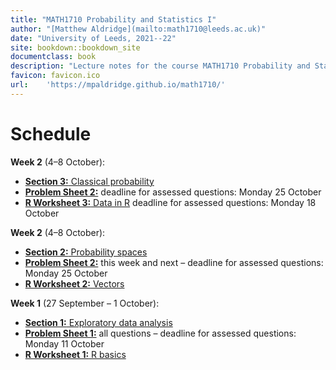 ```yaml
--- 
title: "MATH1710 Probability and Statistics I"
author: "[Matthew Aldridge](mailto:math1710@leeds.ac.uk)"
date: "University of Leeds, 2021--22"
site: bookdown::bookdown_site
documentclass: book
description: "Lecture notes for the course MATH1710 Probability and Statistics I at the University of Leeds, 2021--2022"
favicon: favicon.ico
url:    'https://mpaldridge.github.io/math1710/'
---
```


# Schedule {.unnumbered}

::: {.mysched}
**Week 2** (4--8 October):

* [**Section 3:** Classical probability](#S03-classical)
* [**Problem Sheet 2:**](#P2) deadline for assessed questions: Monday 25 October
* [**R Worksheet 3:** Data in R](#r-work) deadline for assessed questions: Monday 18 October
:::

::: {.oldsched}
**Week 2** (4--8 October):

* [**Section 2:** Probability spaces](#S02-probability)
* [**Problem Sheet 2:**](#P2) this week and next -- deadline for assessed questions: Monday 25 October
* [**R Worksheet 2:** Vectors](#r-work)
:::

::: {.oldsched}
**Week 1** (27 September -- 1 October):

* [**Section 1:** Exploratory data analysis](#S01-eda)
* [**Problem Sheet 1:**](#P1) all questions -- deadline for assessed questions: Monday 11 October
* [**R Worksheet 1:** R basics](#r-work)
:::
